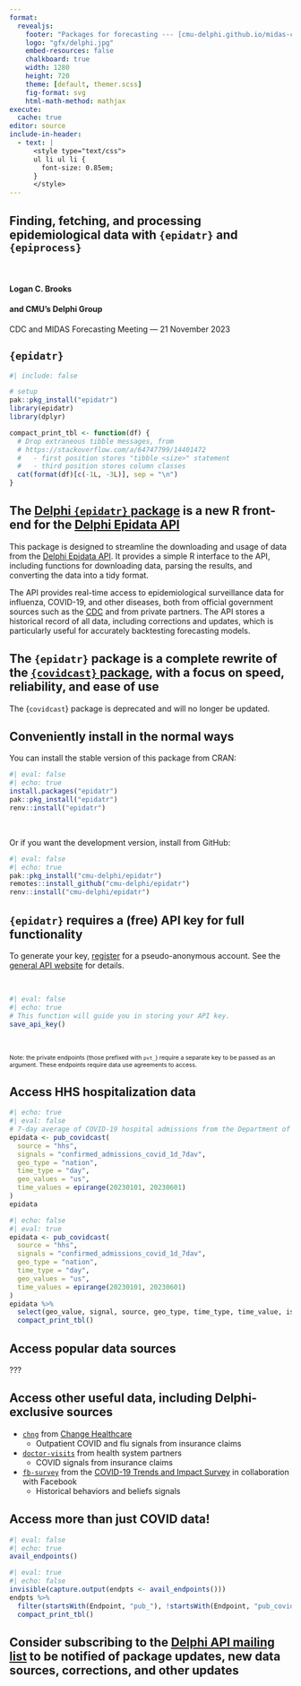 ```yaml
---
format:
  revealjs:
    footer: "Packages for forecasting --- [cmu-delphi.github.io/midas-cdc-2023-demo]{.smaller}"
    logo: "gfx/delphi.jpg"
    embed-resources: false
    chalkboard: true
    width: 1280
    height: 720
    theme: [default, themer.scss]
    fig-format: svg
    html-math-method: mathjax
execute:
  cache: true
editor: source
include-in-header:
  - text: |
      <style type="text/css">
      ul li ul li {
        font-size: 0.85em;
      }
      </style>
---
```



##  Finding, fetching, and processing epidemiological data with `{epidatr}` and `{epiprocess}`

<br>

#### Logan C. Brooks
#### and CMU's Delphi Group

CDC and MIDAS Forecasting Meeting --- 21 November 2023


## `{epidatr}`

```r
#| include: false

# setup
pak::pkg_install("epidatr")
library(epidatr)
library(dplyr)

compact_print_tbl <- function(df) {
  # Drop extraneous tibble messages, from
  # https://stackoverflow.com/a/64747799/14401472
  #   - first position stores "tibble <size>" statement
  #   - third position stores column classes
  cat(format(df)[c(-1L, -3L)], sep = "\n")
}
```


## The [Delphi `{epidatr}` package](https://cmu-delphi.github.io/epidatr/) is a new R front-end for the [Delphi Epidata API](https://cmu-delphi.github.io/delphi-epidata/)

This package is designed to streamline the downloading and usage of data from the [Delphi Epidata
API](https://cmu-delphi.github.io/delphi-epidata/). It provides a simple R interface to the API, including functions for downloading data, parsing the results, and converting the data into a tidy format.

The API provides real-time access to epidemiological surveillance data for influenza, COVID-19, and other diseases, both from official government sources such as the [CDC](https://www.cdc.gov/datastatistics/index.html) and from private partners. The API stores a historical record of all data, including corrections and updates, which is particularly useful for accurately backtesting forecasting models.


## The `{epidatr}` package is a complete rewrite of the [`{covidcast}` package](https://cmu-delphi.github.io/covidcast/covidcastR/), with a focus on speed, reliability, and ease of use

The {`covidcast`} package is deprecated and will no longer be updated.


## Conveniently install in the normal ways

You can install the stable version of this package from CRAN:

```r
#| eval: false
#| echo: true
install.packages("epidatr")
pak::pkg_install("epidatr")
renv::install("epidatr")
```


<br>

Or if you want the development version, install from GitHub:

```r
#| eval: false
#| echo: true
pak::pkg_install("cmu-delphi/epidatr")
remotes::install_github("cmu-delphi/epidatr")
renv::install("cmu-delphi/epidatr")
```

## `{epidatr}` requires a (free) API key for full functionality

To generate your key, [register](https://api.delphi.cmu.edu/epidata/admin/registration_form) for a pseudo-anonymous account. See the [general API website](https://cmu-delphi.github.io/delphi-epidata/api/api_keys.html) for details.

<br>

```r
#| eval: false
#| echo: true
# This function will guide you in storing your API key.
save_api_key()
```

<br>

::: {style="font-size: 75%;"}

Note: the private endpoints (those prefixed with `pvt_`) require a
separate key to be passed as an argument. These endpoints require
data use agreements to access.

:::


## Access HHS hospitalization data

```r
#| echo: true
#| eval: false
# 7-day average of COVID-19 hospital admissions from the Department of Health & Human Services
epidata <- pub_covidcast(
  source = "hhs",
  signals = "confirmed_admissions_covid_1d_7dav",
  geo_type = "nation",
  time_type = "day",
  geo_values = "us",
  time_values = epirange(20230101, 20230601)
)
epidata
```

```r
#| echo: false
#| eval: true
epidata <- pub_covidcast(
  source = "hhs",
  signals = "confirmed_admissions_covid_1d_7dav",
  geo_type = "nation",
  time_type = "day",
  geo_values = "us",
  time_values = epirange(20230101, 20230601)
)
epidata %>%
  select(geo_value, signal, source, geo_type, time_type, time_value, issue, lag, value, everything()) %>%
  compact_print_tbl()
```


## Access popular data sources

???


## Access other useful data, including Delphi-exclusive sources

- [`chng`](https://cmu-delphi.github.io/delphi-epidata/api/covidcast-signals/chng.html) from [Change Healthcare](https://www.changehealthcare.com/)
    - Outpatient COVID and flu signals from insurance claims
- [`doctor-visits`](https://cmu-delphi.github.io/delphi-epidata/api/covidcast-signals/doctor-visits.html) from health system partners
    - COVID signals from insurance claims
- [`fb-survey`](https://cmu-delphi.github.io/delphi-epidata/api/covidcast-signals/fb-survey.html) from the [COVID-19 Trends and Impact Survey](https://delphi.cmu.edu/blog/2020/08/26/covid-19-symptom-surveys-through-facebook/) in collaboration with Facebook
    - Historical behaviors and beliefs signals


## Access more than just COVID data!

```r
#| eval: false
#| echo: true
avail_endpoints()
```

```r
#| eval: true
#| echo: false
invisible(capture.output(endpts <- avail_endpoints()))
endpts %>%
  filter(startsWith(Endpoint, "pub_"), !startsWith(Endpoint, "pub_covid")) %>%
  compact_print_tbl()
```


## Consider subscribing to the [Delphi API mailing list](https://lists.andrew.cmu.edu/mailman/listinfo/delphi-covidcast-api) to be notified of package updates, new data sources, corrections, and other updates
